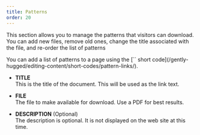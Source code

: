```yaml
---
title: Patterns
order: 20
---
```

This section allows you to manage the patterns that visitors can download. You can add new files, remove old ones, change the title associated with the file, and re-order the list of patterns

<Aside>
    You can add a list of patterns to a page using the [`<PatternLinks />` short code](/gently-hugged/editing-content/short-codes/pattern-links/). 
</Aside>

* **TITLE**\
    This is the title of the document. This will be used as the link text.

* **FILE**\
    The file to make available for download. Use a PDF for best results.

* **DESCRIPTION** (Optional)\
    The description is optional. It is not displayed on the web site at this time.